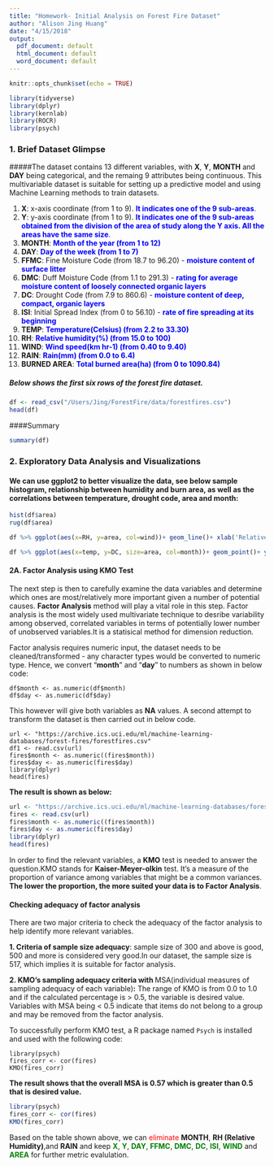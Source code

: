 ```yaml
---
title: "Homework- Initial Analysis on Forest Fire Dataset"
author: "Alison Jing Huang"
date: "4/15/2018"
output:
  pdf_document: default
  html_document: default
  word_document: default
---
```


```r
knitr::opts_chunk$set(echo = TRUE)
```

```r
library(tidyverse)
library(dplyr)
library(kernlab)
library(ROCR)
library(psych)

```
### 1. Brief Dataset Glimpse

#####The dataset contains 13 different variables, with **X**, **Y**, **MONTH** and **DAY** being categorical, and the remaing 9 attributes being continuous. This multivariable dataset is suitable for setting up a predictive model and using Machine Learning methods to train datasets. 

1. **X**:   x-axis coordinate (from 1 to 9). <span style="color:blue">**It indicates one of the 9 sub-areas**.</blue>
2. **Y**:   y-axis coordinate (from 1 to 9). <span style="color:blue">**It indicates one of the 9 sub-areas obtained from the division of the area of study along the Y axis. All the areas have the same size**.</blue>
3. **MONTH**:  <span style="color:blue"> **Month of the year (from 1 to 12)** </blue>
4. **DAY**:   <span style="color:blue"> **Day of the week (from 1 to 7)** </blue>
5. **FFMC**:  Fine Moisture Code (from 18.7 to 96.20) - <span style="color:blue">**moisture content of surface litter**</blue>
6. **DMC**:   Duff Moisture Code (from 1.1 to 291.3) - <span style="color:blue">**rating for average moisture content of loosely connected organic layers**</blue>
7. **DC**:  Drought Code (from 7.9 to 860.6) - <span style="color:blue">**moisture content of deep, compact, organic layers**</blue>
8. **ISI**:   Initial Spread Index (from 0 to 56.10) - <span style="color:blue">**rate of fire spreading at its beginning**</blue>
9. **TEMP**:  <span style="color:blue">**Temperature(Celsius) (from 2.2 to 33.30)** </blue>
10. **RH**:   <span style="color:blue">**Relative humidity(%) (from 15.0 to 100)** </blue>
11. **WIND**: <span style="color:blue">**Wind speed(km hr-1) (from 0.40 to 9.40)** </blue>
12. **RAIN**: <span style="color:blue">**Rain(mm) (from 0.0 to 6.4)**</blue>
13. **BURNED AREA**: <span style="color:blue">**Total burned area(ha) (from 0 to 1090.84)**</blue>

##### Below shows the first six rows of the forest fire dataset.
```r
df <- read_csv("/Users/Jing/ForestFire/data/forestfires.csv")
head(df)
```
####Summary
```r
summary(df)
```

### 2. Exploratory Data Analysis and Visualizations
#### We can use ggplot2 to better visualize the data, see below sample histogram, relationship between humidity and burn area, as well as the correlations between temperature, drought code, area and month:
```r
hist(df$area)
rug(df$area)
```

```r
df %>% ggplot(aes(x=RH, y=area, col=wind))+ geom_line()+ xlab('Relative Humidity')+ ylab('burned area')+ ggtitle('Relative Humidity vs. Burn Area') 
```

```r
df %>% ggplot(aes(x=temp, y=DC, size=area, col=month))+ geom_point()+ ylab('drought code')+ ggtitle('Temperature vs. Drought Code by Month and Area') 
```

#### 2A. Factor Analysis using KMO Test
The next step is then to carefully examine the data variables and determine which ones are most/relatively more important given a number of potential causes. **Factor Analysis** method will play a vital role in this step. Factor analysis is the most widely used multivariate technique to desribe variability among observed, correlated variables in terms of potentially lower number of unobserved variables.It is a statisical method for dimension reduction.

Factor analysis requires numeric input, the dataset needs to be cleaned/transformed - any character types would be converted to numeric type. Hence, we convert "**month**" and "**day**" to numbers as shown in below code:

```
df$month <- as.numeric(df$month)
df$day <- as.numeric(df$day)
```
This however will give both variables as **NA** values. A second attempt to transform the dataset is then carried out in below code.
```
url <- "https://archive.ics.uci.edu/ml/machine-learning-databases/forest-fires/forestfires.csv"
df1 <- read.csv(url)
fires$month <- as.numeric((fires$month))
fires$day <- as.numeric(fires$day)
library(dplyr)
head(fires)
```
**The result is shown as below:**
```r
url <- "https://archive.ics.uci.edu/ml/machine-learning-databases/forest-fires/forestfires.csv"
fires <- read.csv(url)
fires$month <- as.numeric((fires$month))
fires$day <- as.numeric(fires$day)
library(dplyr)
head(fires)
```
In order to find the relevant variables, a **KMO** test is needed to answer the question.KMO stands for **Kaiser-Meyer-olkin** test. It's a measure of the proportion of variance among variables that might be a common variances. **The lower the proportion, the more suited your data is to Factor Analysis**. 

#### Checking adequacy of factor analysis
There are two major criteria to check the adequacy of the factor analysis to help identify more relevant variables.

**1. Criteria of sample size adequacy**: sample size of 300 and above is good, 500 and more is considered very good.In our dataset, the sample size is 517, which implies it is suitable for factor analysis.

**2. KMO's sampling adequacy criteria with **MSA(individual measures of sampling adequacy of each variable)**:** 
The range of KMO is from 0.0 to 1.0 and if the calculated percentage is > 0.5, the variable is desired value. Variables with MSA being < 0.5 indicate that items do not belong to a group and may be removed from the factor analysis.

To successfully perform KMO test, a R package named `Psych` is installed and used with the following code:

```
library(psych)
fires_corr <- cor(fires)
KMO(fires_corr)
```
**The result shows that the overall MSA is 0.57 which is greater than 0.5 that is desired value.**

```r
library(psych)
fires_corr <- cor(fires)
KMO(fires_corr)
```

Based on the table shown above, we can <span style="color:red">eliminate</span> **MONTH**, **RH (Relative Humidity)**,and **RAIN** and keep <span style="color:green">**X**</span>,  <span style="color:green">**Y**</span>,  <span style="color:green">**DAY**</span>,  <span style="color:green">**FFMC**</span>,  <span style="color:green">**DMC**</span>,  <span style="color:green">**DC**</span>, <span style="color:green"> **ISI**</span>,  <span style="color:green">**WIND**</span> and  <span style="color:green"> **AREA**</span> for further metric evalulation.




